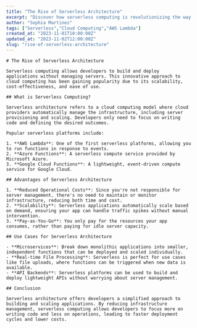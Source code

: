 ```yaml
---
title: "The Rise of Serverless Architecture"
excerpt: "Discover how serverless computing is revolutionizing the way developers build and deploy applications."
author: "Sophia Martinez"
tags: ["Serverless","Cloud Computing","AWS Lambda"]
created_at: "2023-11-01T10:00:00Z"
updated_at: "2023-11-02T12:00:00Z"
slug: "rise-of-serverless-architecture"
---
```


    # The Rise of Serverless Architecture
    
    Serverless computing allows developers to build and deploy applications without managing servers. This innovative approach to cloud computing has been gaining popularity due to its scalability, cost-effectiveness, and ease of use.
    
    ## What is Serverless Computing?
    
    Serverless architecture refers to a cloud computing model where cloud providers automatically manage the infrastructure, including server provisioning and scaling. Developers only need to focus on writing code and defining the desired outcomes.
    
    Popular serverless platforms include:
    
    1. **AWS Lambda**: One of the first serverless platforms, allowing you to run functions in response to events.
    2. **Azure Functions**: A serverless compute service provided by Microsoft Azure.
    3. **Google Cloud Functions**: A lightweight, event-driven compute service for Google Cloud.
    
    ## Advantages of Serverless Architecture
    
    1. **Reduced Operational Costs**: Since you're not responsible for server management, there's no need to maintain or monitor infrastructure, reducing both time and cost.
    2. **Scalability**: Serverless applications automatically scale based on demand, ensuring your app can handle traffic spikes without manual intervention.
    3. **Pay-as-You-Go**: You only pay for the resources your app consumes, rather than paying for idle server capacity.
    
    ## Use Cases for Serverless Architecture
    
    - **Microservices**: Break down monolithic applications into smaller, independent functions that can be deployed and scaled individually.
    - **Real-time File Processing**: Serverless is perfect for use cases like file uploads, where functions can be triggered when new data is available.
    - **API Backends**: Serverless platforms can be used to build and deploy lightweight APIs without worrying about server management.
    
    ## Conclusion
    
    Serverless architecture offers developers a simplified approach to building and scaling applications. By reducing infrastructure management, serverless computing allows developers to focus more on writing code and less on operations, leading to faster deployment cycles and lower costs.
        